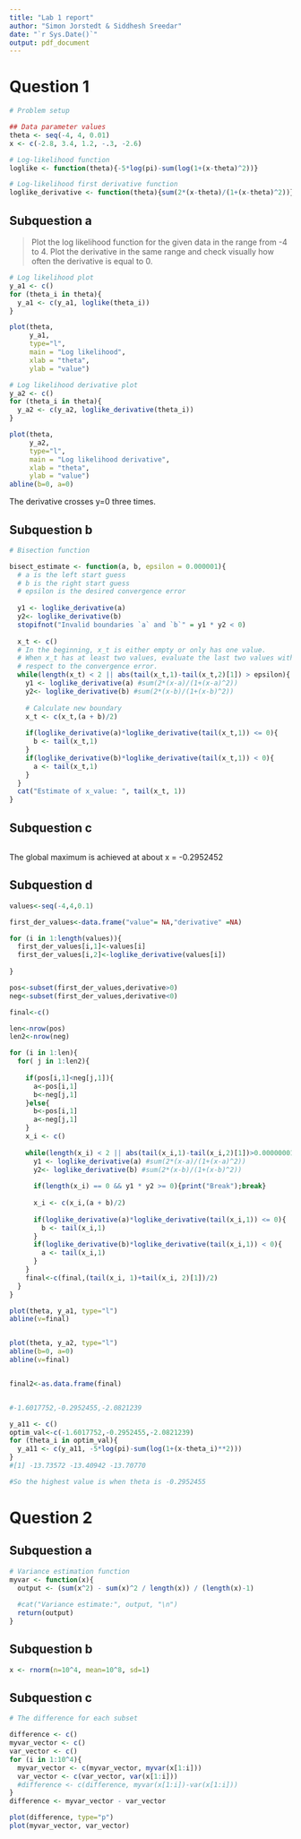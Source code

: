 ```yaml
---
title: "Lab 1 report"
author: "Simon Jorstedt & Siddhesh Sreedar"
date: "`r Sys.Date()`"
output: pdf_document
---
```



# Question 1

```r
# Problem setup

## Data parameter values
theta <- seq(-4, 4, 0.01)
x <- c(-2.8, 3.4, 1.2, -.3, -2.6)

# Log-likelihood function
loglike <- function(theta){-5*log(pi)-sum(log(1+(x-theta)^2))}

# Log-likelihood first derivative function
loglike_derivative <- function(theta){sum(2*(x-theta)/(1+(x-theta)^2))}
```

## Subquestion a
> Plot the log likelihood function for the given data in the range from -4 to 4. Plot the derivative in the same range and check visually how often the derivative is equal to 0.

```r
# Log likelihood plot
y_a1 <- c()
for (theta_i in theta){
  y_a1 <- c(y_a1, loglike(theta_i))
}

plot(theta,
     y_a1,
     type="l",
     main = "Log likelihood",
     xlab = "theta",
     ylab = "value")

# Log likelihood derivative plot
y_a2 <- c()
for (theta_i in theta){
  y_a2 <- c(y_a2, loglike_derivative(theta_i))
}

plot(theta,
     y_a2,
     type="l",
     main = "Log likelihood derivative",
     xlab = "theta",
     ylab = "value")
abline(b=0, a=0)
```

The derivative crosses y=0 three times.

## Subquestion b

```r
# Bisection function

bisect_estimate <- function(a, b, epsilon = 0.000001){
  # a is the left start guess
  # b is the right start guess
  # epsilon is the desired convergence error
  
  y1 <- loglike_derivative(a)
  y2<- loglike_derivative(b)
  stopifnot("Invalid boundaries `a` and `b`" = y1 * y2 < 0)
  
  x_t <- c()
  # In the beginning, x_t is either empty or only has one value.
  # When x_t has at least two values, evaluate the last two values with
  # respect to the convergence error.
  while(length(x_t) < 2 || abs(tail(x_t,1)-tail(x_t,2)[1]) > epsilon){
    y1 <- loglike_derivative(a) #sum(2*(x-a)/(1+(x-a)^2))
    y2<- loglike_derivative(b) #sum(2*(x-b)/(1+(x-b)^2))
    
    # Calculate new boundary
    x_t <- c(x_t,(a + b)/2)
    
    if(loglike_derivative(a)*loglike_derivative(tail(x_t,1)) <= 0){
      b <- tail(x_t,1)
    }
    if(loglike_derivative(b)*loglike_derivative(tail(x_t,1)) < 0){
      a <- tail(x_t,1)
    }
  }
  cat("Estimate of x_value: ", tail(x_t, 1))
}
```

## Subquestion c

```r

```

The global maximum is achieved at about x = -0.2952452

## Subquestion d

```r

values<-seq(-4,4,0.1)

first_der_values<-data.frame("value"= NA,"derivative" =NA)

for (i in 1:length(values)){
  first_der_values[i,1]<-values[i]
  first_der_values[i,2]<-loglike_derivative(values[i])
  
}

pos<-subset(first_der_values,derivative>0)
neg<-subset(first_der_values,derivative<0)

final<-c()

len<-nrow(pos)
len2<-nrow(neg)

for (i in 1:len){
  for( j in 1:len2){
    
    if(pos[i,1]<neg[j,1]){
      a<-pos[i,1]
      b<-neg[j,1]
    }else{
      b<-pos[i,1]
      a<-neg[j,1]
    }
    x_i <- c()
    
    while(length(x_i) < 2 || abs(tail(x_i,1)-tail(x_i,2)[1])>0.00000001){
      y1 <- loglike_derivative(a) #sum(2*(x-a)/(1+(x-a)^2))
      y2<- loglike_derivative(b) #sum(2*(x-b)/(1+(x-b)^2))
      
      if(length(x_i) == 0 && y1 * y2 >= 0){print("Break");break}
      
      x_i <- c(x_i,(a + b)/2)
      
      if(loglike_derivative(a)*loglike_derivative(tail(x_i,1)) <= 0){
        b <- tail(x_i,1)
      }
      if(loglike_derivative(b)*loglike_derivative(tail(x_i,1)) < 0){
        a <- tail(x_i,1)
      }
    }
    final<-c(final,(tail(x_i, 1)+tail(x_i, 2)[1])/2)
  }
}

plot(theta, y_a1, type="l")
abline(v=final)


plot(theta, y_a2, type="l")
abline(b=0, a=0)
abline(v=final)


final2<-as.data.frame(final)


#-1.6017752,-0.2952455,-2.0821239

y_a11 <- c()
optim_val<-c(-1.6017752,-0.2952455,-2.0821239)
for (theta_i in optim_val){
  y_a11 <- c(y_a11, -5*log(pi)-sum(log(1+(x-theta_i)**2)))
}
#[1] -13.73572 -13.40942 -13.70770

#So the highest value is when theta is -0.2952455

```


# Question 2

## Subquestion a

```r
# Variance estimation function
myvar <- function(x){
  output <- (sum(x^2) - sum(x)^2 / length(x)) / (length(x)-1)
  
  #cat("Variance estimate:", output, "\n")
  return(output)
}
```

## Subquestion b

```r
x <- rnorm(n=10^4, mean=10^8, sd=1)
```

## Subquestion c

```r
# The difference for each subset

difference <- c()
myvar_vector <- c()
var_vector <- c()
for (i in 1:10^4){
  myvar_vector <- c(myvar_vector, myvar(x[1:i]))
  var_vector <- c(var_vector, var(x[1:i]))
  #difference <- c(difference, myvar(x[1:i])-var(x[1:i]))
}
difference <- myvar_vector - var_vector

plot(difference, type="p")
plot(myvar_vector, var_vector)
```


